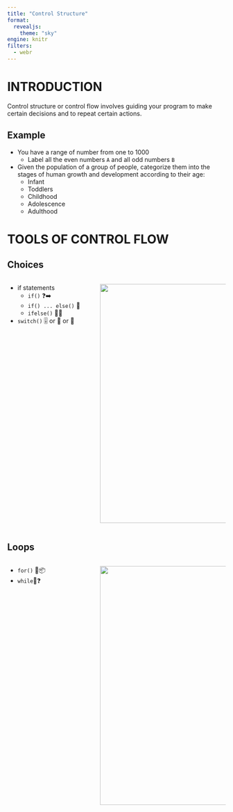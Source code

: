 ```yaml
---
title: "Control Structure"
format: 
  revealjs:
    theme: "sky"
engine: knitr
filters: 
  - webr
---
```



# INTRODUCTION {.scrollable}
Control structure or control flow involves guiding your program to make certain decisions and to repeat certain actions.

## Example
::: {.incremental}
- You have a range of number from one to 1000
  - Label all the even numbers `A` and all odd numbers `B`
- Given the population of a group of people, categorize them into the stages of human growth and development according to their age:
  - Infant
  - Toddlers
  - Childhood
  - Adolescence
  - Adulthood
:::

# TOOLS OF CONTROL FLOW

## Choices

:::: {.columns}

::: {.column width="40%"}
::: {.incremental}

- if statements 
  - `if()` ❓➡️
  - `if() ... else()` 🔀
  - `ifelse()` 🧮🔀
- `switch()` 🎚️ or 🔘 or 🔄
  
::: 
:::

::: {.column width="60%"}

![](if-switch.png){height="550px"}
:::
::::


## Loops

:::: {.columns}

::: {.column width="40%"}
::: {.incremental}

- `for()` 🔁📦
- `while `🔄❓

:::
:::

::: {.column width="60%"}
![](for-while.png){height="550px"}
:::
::::
